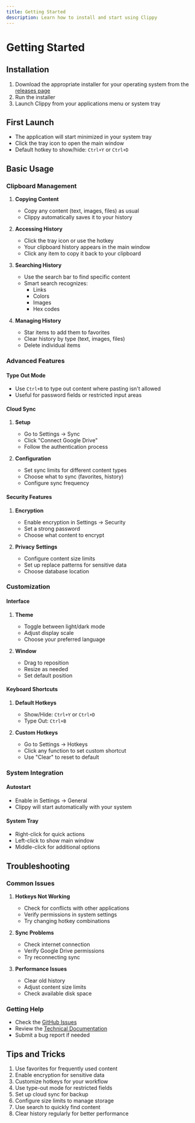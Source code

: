 ```yaml
---
title: Getting Started
description: Learn how to install and start using Clippy
---
```


# Getting Started

## Installation

1. Download the appropriate installer for your operating system from the [releases page](https://github.com/0-don/clippy/releases)
2. Run the installer
3. Launch Clippy from your applications menu or system tray

## First Launch

- The application will start minimized in your system tray
- Click the tray icon to open the main window
- Default hotkey to show/hide: `Ctrl+Y` or `Ctrl+D`

## Basic Usage

### Clipboard Management

1. **Copying Content**
   - Copy any content (text, images, files) as usual
   - Clippy automatically saves it to your history

2. **Accessing History**
   - Click the tray icon or use the hotkey
   - Your clipboard history appears in the main window
   - Click any item to copy it back to your clipboard

3. **Searching History**
   - Use the search bar to find specific content
   - Smart search recognizes:
     - Links
     - Colors
     - Images
     - Hex codes

4. **Managing History**
   - Star items to add them to favorites
   - Clear history by type (text, images, files)
   - Delete individual items

### Advanced Features

#### Type Out Mode

- Use `Ctrl+B` to type out content where pasting isn't allowed
- Useful for password fields or restricted input areas

#### Cloud Sync

1. **Setup**
   - Go to Settings → Sync
   - Click "Connect Google Drive"
   - Follow the authentication process

2. **Configuration**
   - Set sync limits for different content types
   - Choose what to sync (favorites, history)
   - Configure sync frequency

#### Security Features

1. **Encryption**
   - Enable encryption in Settings → Security
   - Set a strong password
   - Choose what content to encrypt

2. **Privacy Settings**
   - Configure content size limits
   - Set up replace patterns for sensitive data
   - Choose database location

### Customization

#### Interface

1. **Theme**
   - Toggle between light/dark mode
   - Adjust display scale
   - Choose your preferred language

2. **Window**
   - Drag to reposition
   - Resize as needed
   - Set default position

#### Keyboard Shortcuts

1. **Default Hotkeys**
   - Show/Hide: `Ctrl+Y` or `Ctrl+D`
   - Type Out: `Ctrl+B`

2. **Custom Hotkeys**
   - Go to Settings → Hotkeys
   - Click any function to set custom shortcut
   - Use "Clear" to reset to default

### System Integration

#### Autostart

- Enable in Settings → General
- Clippy will start automatically with your system

#### System Tray

- Right-click for quick actions
- Left-click to show main window
- Middle-click for additional options

## Troubleshooting

### Common Issues

1. **Hotkeys Not Working**
   - Check for conflicts with other applications
   - Verify permissions in system settings
   - Try changing hotkey combinations

2. **Sync Problems**
   - Check internet connection
   - Verify Google Drive permissions
   - Try reconnecting sync

3. **Performance Issues**
   - Clear old history
   - Adjust content size limits
   - Check available disk space

### Getting Help

- Check the [GitHub Issues](https://github.com/0-don/clippy/issues)
- Review the [Technical Documentation](/docs/technical)
- Submit a bug report if needed

## Tips and Tricks

1. Use favorites for frequently used content
2. Enable encryption for sensitive data
3. Customize hotkeys for your workflow
4. Use type-out mode for restricted fields
5. Set up cloud sync for backup
6. Configure size limits to manage storage
7. Use search to quickly find content
8. Clear history regularly for better performance
